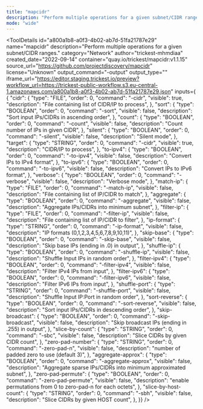 ```yaml
---
title: "mapcidr"
description: "Perform multiple operations for a given subnet/CIDR ranges."
mode: "wide"
---
```



<ToolDetails
  id="a800a1b8-a0f3-4b02-ab7d-51fa21787e29"
  name="mapcidr"
  description="Perform multiple operations for a given subnet/CIDR ranges."
  category="Network"
  author="trickest-mhmdiaa"
  created_date="2022-09-14"
  container="quay.io/trickest/mapcidr:v1.1.15"
  source_url="https://github.com/projectdiscovery/mapcidr"
  license="Unknown"
  output_command="-output"
  output_type=""
  iframe_url="https://editor.staging.trickest.io/preview?workflow_url=https://trickest-public-workflow.s3.eu-central-1.amazonaws.com/a800a1b8-a0f3-4b02-ab7d-51fa21787e29.json"
  inputs={ {
  "cidr": {
    "type": "FILE",
    "order": 0,
    "command": "-cidr",
    "visible": true,
    "description": "File containing list of CIDR/IP to process",
  },
  "sort": {
    "type": "BOOLEAN",
    "order": 0,
    "command": "-sort",
    "visible": false,
    "description": "Sort input IPs/CIDRs in ascending order",
  },
  "count": {
    "type": "BOOLEAN",
    "order": 0,
    "command": "-count",
    "visible": false,
    "description": "Count number of IPs in given CIDR",
  },
  "silent": {
    "type": "BOOLEAN",
    "order": 0,
    "command": "-silent",
    "visible": false,
    "description": "Silent mode",
  },
  "target": {
    "type": "STRING",
    "order": 0,
    "command": "-cidr",
    "visible": true,
    "description": "CIDR/IP to process",
  },
  "to-ipv4": {
    "type": "BOOLEAN",
    "order": 0,
    "command": "-to-ipv4",
    "visible": false,
    "description": "Convert IPs to IPv4 format",
  },
  "to-ipv6": {
    "type": "BOOLEAN",
    "order": 0,
    "command": "-to-ipv6",
    "visible": false,
    "description": "Convert IPs to IPv6 format",
  },
  "verbose": {
    "type": "BOOLEAN",
    "order": 0,
    "command": "-verbose",
    "visible": false,
    "description": "Verbose mode",
  },
  "match-ip": {
    "type": "FILE",
    "order": 0,
    "command": "-match-ip",
    "visible": false,
    "description": "File containing list of IP/CIDR to match",
  },
  "aggregate": {
    "type": "BOOLEAN",
    "order": 0,
    "command": "-aggregate",
    "visible": false,
    "description": "Aggregate IPs/CIDRs into minimum subnet",
  },
  "filter-ip": {
    "type": "FILE",
    "order": 0,
    "command": "-filter-ip",
    "visible": false,
    "description": "File containing list of IP/CIDR to filter",
  },
  "ip-format": {
    "type": "STRING",
    "order": 0,
    "command": "-ip-format",
    "visible": false,
    "description": "IP formats (0,1,2,3,4,5,6,7,8,9,10,11)",
  },
  "skip-base": {
    "type": "BOOLEAN",
    "order": 0,
    "command": "-skip-base",
    "visible": false,
    "description": "Skip base IPs (ending in .0) in output",
  },
  "shuffle-ip": {
    "type": "BOOLEAN",
    "order": 0,
    "command": "-shuffle-ip",
    "visible": false,
    "description": "Shuffle Input IPs in random order",
  },
  "filter-ipv4": {
    "type": "BOOLEAN",
    "order": 0,
    "command": "-filter-ipv4",
    "visible": false,
    "description": "Filter IPv4 IPs from input",
  },
  "filter-ipv6": {
    "type": "BOOLEAN",
    "order": 0,
    "command": "-filter-ipv6",
    "visible": false,
    "description": "Filter IPv6 IPs from input",
  },
  "shuffle-port": {
    "type": "STRING",
    "order": 0,
    "command": "-shuffle-port",
    "visible": false,
    "description": "Shuffle Input IP:Port in random order",
  },
  "sort-reverse": {
    "type": "BOOLEAN",
    "order": 0,
    "command": "-sort-reverse",
    "visible": false,
    "description": "Sort input IPs/CIDRs in descending order",
  },
  "skip-broadcast": {
    "type": "BOOLEAN",
    "order": 0,
    "command": "-skip-broadcast",
    "visible": false,
    "description": "Skip broadcast IPs (ending in .255) in output",
  },
  "slice-by-count": {
    "type": "STRING",
    "order": 0,
    "command": "-sbc",
    "visible": false,
    "description": "Slice CIDRs by given CIDR count",
  },
  "zero-pad-number": {
    "type": "STRING",
    "order": 0,
    "command": "-zero-pad-n",
    "visible": false,
    "description": "number of padded zero to use (default 3)",
  },
  "aggregate-approx": {
    "type": "BOOLEAN",
    "order": 0,
    "command": "-aggregate-approx",
    "visible": false,
    "description": "Aggregate sparse IPs/CIDRs into minimum approximated subnet",
  },
  "zero-pad-permute": {
    "type": "BOOLEAN",
    "order": 0,
    "command": "-zero-pad-permute",
    "visible": false,
    "description": "enable permutations from 0 to zero-pad-n for each octets",
  },
  "slice-by-host-count": {
    "type": "STRING",
    "order": 0,
    "command": "-sbh",
    "visible": false,
    "description": "Slice CIDRs by given HOST count",
  },
}}
/>